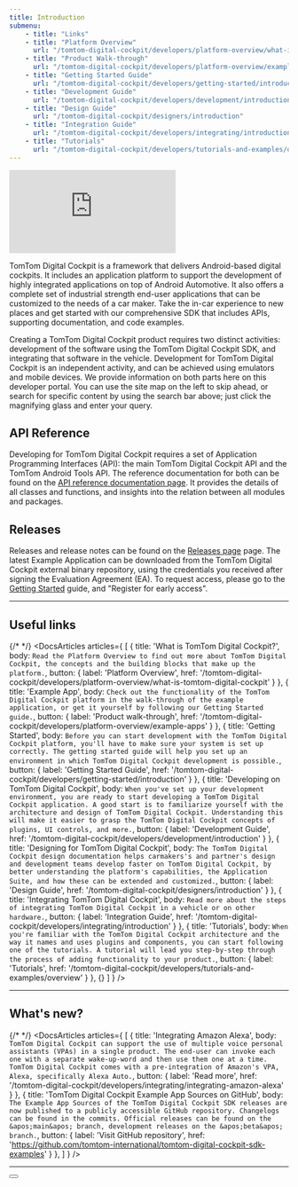 ```yaml
---
title: Introduction
submenu:
    - title: "Links"
    - title: "Platform Overview"
      url: "/tomtom-digital-cockpit/developers/platform-overview/what-is-tomtom-digital-cockpit"
    - title: "Product Walk-through"
      url: "/tomtom-digital-cockpit/developers/platform-overview/example-apps"
    - title: "Getting Started Guide"
      url: "/tomtom-digital-cockpit/developers/getting-started/introduction"
    - title: "Development Guide"
      url: "/tomtom-digital-cockpit/developers/development/introduction"
    - title: "Design Guide"
      url: "/tomtom-digital-cockpit/designers/introduction"
    - title: "Integration Guide"
      url: "/tomtom-digital-cockpit/developers/integrating/introduction"
    - title: "Tutorials"
      url: "/tomtom-digital-cockpit/developers/tutorials-and-examples/overview"
---
```


<iframe
    src="https://player.vimeo.com/video/772456182?h=e9a69f9768&title=0&portrait=0&color=44ABE0"
    style={{aspectRatio: '16 / 9', width: '100%', marginBottom: '3rem'}}
    frameborder="0"
    allow="autoplay; fullscreen; picture-in-picture;"
    allowfullscreen>
</iframe>

TomTom Digital Cockpit is a framework that delivers Android-based digital cockpits. It includes an
application platform to support the development of highly integrated applications on top of Android
Automotive. It also offers a complete set of industrial strength end-user applications that can be
customized to the needs of a car maker. Take the in-car experience to new places and get started
with our comprehensive SDK that includes APIs, supporting documentation, and code examples.

Creating a TomTom Digital Cockpit product requires two distinct activities: development of the
software using the TomTom Digital Cockpit SDK, and integrating that software in the vehicle.
Development for TomTom Digital Cockpit is an independent activity, and can be achieved using
emulators and mobile devices. We provide information on both parts here on this developer portal.
You can use the site map on the left to skip ahead, or search for specific content by using the
search bar above; just click the magnifying glass and enter your query.

## API Reference

Developing for TomTom Digital Cockpit requires a set of Application Programming Interfaces (API):
the main TomTom Digital Cockpit API and the TomTom Android Tools API. The reference documentation
for both can be found on the
[API reference documentation page](/tomtom-digital-cockpit/api-reference/api-reference).
It provides the details of all classes and functions, and insights into the relation between all
modules and packages.

## Releases

Releases and release notes can be found on the
[Releases page](/tomtom-digital-cockpit/releases/releases) page.  The latest Example Application can
be downloaded from the TomTom Digital Cockpit external binary repository, using the credentials you
received after signing the Evaluation Agreement (EA). To request access, please go to the
[Getting Started](/tomtom-digital-cockpit/developers/getting-started/introduction)
guide, and "Register for early access".

---

## Useful links

{/* <!-- prettier-ignore --> */}
<DocsArticles
  articles={
    [
      {
        title: 'What is TomTom Digital Cockpit?',
        body: `Read the Platform Overview to find out more about TomTom Digital Cockpit, the concepts and
         the building blocks that make up the platform.`,
        button: {
          label: 'Platform Overview',
          href: '/tomtom-digital-cockpit/developers/platform-overview/what-is-tomtom-digital-cockpit'
        }
      },
      {
        title: 'Example App',
        body: `Check out the functionality of the TomTom Digital Cockpit platform in the walk-through of
        the example application, or get it yourself by following our Getting Started guide.`,
        button: {
          label: 'Product walk-through',
          href: '/tomtom-digital-cockpit/developers/platform-overview/example-apps'
        }
      },
      {
        title: 'Getting Started',
        body: `Before you can start development with the TomTom Digital Cockpit platform, you'll have to
        make sure your system is set up correctly. The getting started guide will help you set up
        an environment in which TomTom Digital Cockpit development is possible.`,
        button: {
          label: 'Getting Started Guide',
          href: '/tomtom-digital-cockpit/developers/getting-started/introduction'
        }
      },
      {
        title: 'Developing on TomTom Digital Cockpit',
        body: `When you've set up your development environment, you are ready to start developing
        a TomTom Digital Cockpit application. A good start is to familiarize yourself with the architecture
        and design of TomTom Digital Cockpit. Understanding this will make it easier to grasp the TomTom
        Digital Cockpit concepts of plugins, UI controls, and more.`,
        button: {
          label: 'Development Guide',
          href: '/tomtom-digital-cockpit/developers/development/introduction'
        }
      },
      {
        title: 'Designing for TomTom Digital Cockpit',
        body: `The TomTom Digital Cockpit design documentation helps carmakers's and partner's
        design and development teams develop faster on TomTom Digital Cockpit, by
        better understanding the platform's capabilities, the Application Suite, and how these can be
        extended and customized.`,
        button: {
          label: 'Design Guide',
          href: '/tomtom-digital-cockpit/designers/introduction'
        }
      },
      {
        title: 'Integrating TomTom Digital Cockpit',
        body: `Read more about the steps of integrating TomTom Digital Cockpit in a vehicle or on other
        hardware.`,
        button: {
          label: 'Integration Guide',
          href: '/tomtom-digital-cockpit/developers/integrating/introduction'
        }
      },
      {
        title: 'Tutorials',
        body: `When you're familiar with the TomTom Digital Cockpit architecture and the way it names and
        uses plugins and components, you can start following one of the tutorials. A tutorial will
        lead you step-by-step through the process of adding functionality to your product.`,
        button: {
          label: 'Tutorials',
          href: '/tomtom-digital-cockpit/developers/tutorials-and-examples/overview'
        }
      },
      {}
    ]
  }
/>

---

## What's new?

{/* <!-- prettier-ignore --> */}
<DocsArticles
  articles={
    [
      {
        title: 'Integrating Amazon Alexa',
        body: `TomTom Digital Cockpit can support the use of multiple voice personal assistants
        (VPAs) in a single product. The end-user can invoke each one with a separate wake-up-word
        and then use them one at a time. TomTom Digital Cockpit comes with a pre-integration of
        Amazon's VPA, Alexa, specifically Alexa Auto.`,
        button: {
          label: 'Read more',
          href: '/tomtom-digital-cockpit/developers/integrating/integrating-amazon-alexa'
        }
      },
      {
        title: 'TomTom Digital Cockpit Example App Sources on GitHub',
        body: `The Example App Sources of the TomTom Digital Cockpit SDK releases are now published
        to a publicly accessible GitHub repository. Changelogs can be found in the commits.
        Official releases can be found on the &apos;main&apos; branch, development releases on the
        &apos;beta&apos; branch.`,
        button: {
          label: 'Visit GitHub repository',
          href: 'https://github.com/tomtom-international/tomtom-digital-cockpit-sdk-examples'
        }
      },
    ]
  }
/>

---

<Button label="Get Started" href="/tomtom-digital-cockpit/developers/getting-started/introduction" icon="arrow" />
